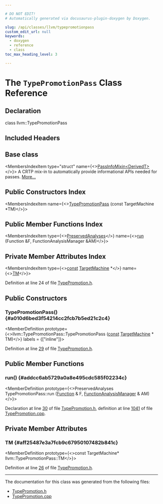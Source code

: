 ```yaml
---

# DO NOT EDIT!
# Automatically generated via docusaurus-plugin-doxygen by Doxygen.

slug: /api/classes/llvm/typepromotionpass
custom_edit_url: null
keywords:
  - doxygen
  - reference
  - class
toc_max_heading_level: 3

---
```





# The `TypePromotionPass` Class Reference

<DoxygenPage pluginConfig={pluginConfig}>



## Declaration

<CodeBlock>class llvm::TypePromotionPass</CodeBlock>

## Included Headers

<IncludesList>
<IncludesListItem
  filePath="llvm/CodeGen/TypePromotion.h"
  permalink="/docs/api/files/include/include/llvm/include/llvm/codegen/typepromotion-h"
  isLocal="true" />
</IncludesList>

## Base class

<MembersIndex>

<MembersIndexItem
  type="struct"
  name={<><a href="/docs/api/structs/llvm/passinfomixin">PassInfoMixin&lt;DerivedT&gt;</a></>}>
A CRTP mix-in to automatically provide informational APIs needed for passes. <a href="/docs/api/structs/llvm/passinfomixin/#details">More...</a>
</MembersIndexItem>

</MembersIndex>

## Public Constructors Index

<MembersIndex>

<MembersIndexItem
  name={<><a href="#a010d6bed3f54214cc2fcb7b5ed21c2c4">TypePromotionPass</a> (const TargetMachine &#42;TM)</>}>
</MembersIndexItem>

</MembersIndex>

## Public Member Functions Index

<MembersIndex>

<MembersIndexItem
  type={<><a href="/docs/api/classes/llvm/preservedanalyses">PreservedAnalyses</a></>}
  name={<><a href="#addcc6ab5729a0a8e495cdc585f02234c">run</a> (Function &amp;F, FunctionAnalysisManager &amp;AM)</>}>
</MembersIndexItem>

</MembersIndex>

## Private Member Attributes Index

<MembersIndex>

<MembersIndexItem
  type={<><a href="/docs/api/files/lib/lib/target/lib/target/aarch64/aarch64promoteconstant-cpp/#a90f8350fecae261c25be85d38b451bff">const</a> <a href="/docs/api/classes/llvm/targetmachine">TargetMachine</a> &#42;</>}
  name={<><a href="#aff25487e3a7fcb9c67950107482b841c">TM</a></>}>
</MembersIndexItem>

</MembersIndex>


Definition at line 24 of file <a href="/docs/api/files/include/include/llvm/include/llvm/codegen/typepromotion-h">TypePromotion.h</a>.

<SectionDefinition>

## Public Constructors

### TypePromotionPass() {#a010d6bed3f54214cc2fcb7b5ed21c2c4}

<MemberDefinition
  prototype={<>llvm::TypePromotionPass::TypePromotionPass (<a href="/docs/api/files/lib/lib/target/lib/target/aarch64/aarch64promoteconstant-cpp/#a90f8350fecae261c25be85d38b451bff">const</a> <a href="/docs/api/classes/llvm/targetmachine">TargetMachine</a> &#42; TM)</>}
  labels = {["inline"]}>

Definition at line <a href="/docs/api/files/include/include/llvm/include/llvm/codegen/typepromotion-h/#l00029">29</a> of file <a href="/docs/api/files/include/include/llvm/include/llvm/codegen/typepromotion-h">TypePromotion.h</a>.
</MemberDefinition>

</SectionDefinition>

<SectionDefinition>

## Public Member Functions

### run() {#addcc6ab5729a0a8e495cdc585f02234c}

<MemberDefinition
  prototype={<>PreservedAnalyses TypePromotionPass::run (<a href="/docs/api/classes/llvm/function">Function</a> &amp; F, <a href="/docs/api/namespaces/llvm/#adce09a5a0de0e3177eb00e932734af2f">FunctionAnalysisManager</a> &amp; AM)</>}>

Declaration at line <a href="/docs/api/files/include/include/llvm/include/llvm/codegen/typepromotion-h/#l00030">30</a> of file <a href="/docs/api/files/include/include/llvm/include/llvm/codegen/typepromotion-h">TypePromotion.h</a>, definition at line <a href="/docs/api/files/lib/lib/codegen/typepromotion-cpp/#l01041">1041</a> of file <a href="/docs/api/files/lib/lib/codegen/typepromotion-cpp">TypePromotion.cpp</a>.
</MemberDefinition>

</SectionDefinition>

<SectionDefinition>

## Private Member Attributes

### TM {#aff25487e3a7fcb9c67950107482b841c}

<MemberDefinition
  prototype={<>const TargetMachine&#42; llvm::TypePromotionPass::TM</>}>

Definition at line <a href="/docs/api/files/include/include/llvm/include/llvm/codegen/typepromotion-h/#l00026">26</a> of file <a href="/docs/api/files/include/include/llvm/include/llvm/codegen/typepromotion-h">TypePromotion.h</a>.
</MemberDefinition>

</SectionDefinition>

<hr/>

The documentation for this class was generated from the following files:

<ul>
<li><a href="/docs/api/files/include/include/llvm/include/llvm/codegen/typepromotion-h">TypePromotion.h</a></li>
<li><a href="/docs/api/files/lib/lib/codegen/typepromotion-cpp">TypePromotion.cpp</a></li>
</ul>

</DoxygenPage>

